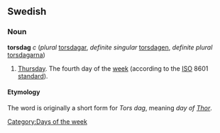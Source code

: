 ==Swedish==
===Noun===
'''torsdag''' ''c'' (''plural'' [[torsdagar]], ''definite singular'' [[torsdagen]], ''definite plural'' [[torsdagarna]])

# [[Thursday]]. The fourth day of the [[week]] (according to the [[ISO]] 8601 [[standard]]).

====Etymology====
The word is originally a short form for ''Tors dag'', meaning ''day of [[w:Thor|Thor]]''. 


[[Category:Days of the week]]